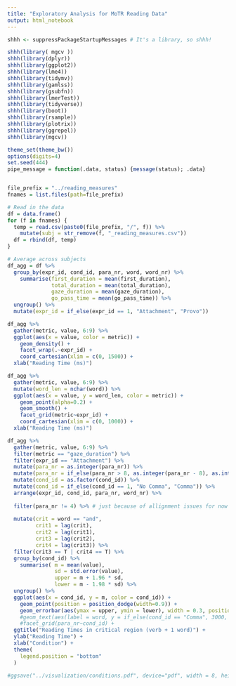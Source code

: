 ```yaml
---
title: "Exploratory Analysis for MoTR Reading Data"
output: html_notebook
---
```


```r
shhh <- suppressPackageStartupMessages # It's a library, so shhh!

shhh(library( mgcv ))
shhh(library(dplyr))
shhh(library(ggplot2))
shhh(library(lme4))
shhh(library(tidymv))
shhh(library(gamlss))
shhh(library(gsubfn))
shhh(library(lmerTest))
shhh(library(tidyverse))
shhh(library(boot))
shhh(library(rsample))
shhh(library(plotrix))
shhh(library(ggrepel))
shhh(library(mgcv))

theme_set(theme_bw())
options(digits=4)
set.seed(444)
pipe_message = function(.data, status) {message(status); .data}

```

```r

```

```r

file_prefix = "../reading_measures"
fnames = list.files(path=file_prefix)

# Read in the data
df = data.frame()
for (f in fnames) {
  temp = read.csv(paste0(file_prefix, "/", f)) %>%
    mutate(subj = str_remove(f, "_reading_measures.csv"))
  df = rbind(df, temp)
}

# Average across subjects
df_agg = df %>%
  group_by(expr_id, cond_id, para_nr, word, word_nr) %>%
    summarise(first_duration = mean(first_duration),
              total_duration = mean(total_duration),
              gaze_duration = mean(gaze_duration),
              go_pass_time = mean(go_pass_time)) %>%
  ungroup() %>%
  mutate(expr_id = if_else(expr_id == 1, "Attachment", "Provo"))

```


```r

df_agg %>%
  gather(metric, value, 6:9) %>%
  ggplot(aes(x = value, color = metric)) +
    geom_density() +
    facet_wrap(.~expr_id) +
    coord_cartesian(xlim = c(0, 1500)) +
  xlab("Reading Time (ms)")

```

```r

df_agg %>%
  gather(metric, value, 6:9) %>%
  mutate(word_len = nchar(word)) %>%
  ggplot(aes(x = value, y = word_len, color = metric)) +
    geom_point(alpha=0.2) +
    geom_smooth() +
    facet_grid(metric~expr_id) +
    coord_cartesian(xlim = c(0, 1000)) +
  xlab("Reading Time (ms)")

```

```r

df_agg %>%
  gather(metric, value, 6:9) %>%
  filter(metric == "gaze_duration") %>%
  filter(expr_id == "Attachment") %>%
  mutate(para_nr = as.integer(para_nr)) %>%
  mutate(para_nr = if_else(para_nr > 8, as.integer(para_nr - 8), as.integer(para_nr))) %>%
  mutate(cond_id = as.factor(cond_id)) %>%
  mutate(cond_id = if_else(cond_id == 1, "No Comma", "Comma")) %>%
  arrange(expr_id, cond_id, para_nr, word_nr) %>%
  
  filter(para_nr != 4) %>% # just because of allignment issues for now
  
  mutate(crit = word == "and",
         crit1 = lag(crit),
         crit2 = lag(crit1),
         crit3 = lag(crit2),
         crit4 = lag(crit3)) %>%
  filter(crit3 == T | crit4 == T) %>%
  group_by(cond_id) %>%
    summarise( m = mean(value),
               sd = std.error(value),
               upper = m + 1.96 * sd,
               lower = m - 1.98 * sd) %>%
  ungroup() %>%
  ggplot(aes(x = cond_id, y = m, color = cond_id)) +
    geom_point(position = position_dodge(width=0.9)) +
    geom_errorbar(aes(ymax = upper, ymin = lower), width = 0.3, position = position_dodge(width=0.9)) +
    #geom_text(aes(label = word, y = if_else(cond_id == "Comma", 3000, 3500)), size = 2) +
    #facet_grid(para_nr~cond_id) +
  ggtitle("Reading Times in critical region (verb + 1 word)") +
  ylab("Reading Time") +
  xlab("Condition") +
  theme(
    legend.position = "bottom"
  )

#ggsave("../visualization/conditions.pdf", device="pdf", width = 8, height = 11)

```







